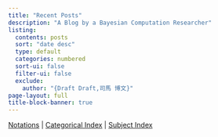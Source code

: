 ```yaml
---
title: "Recent Posts"
description: "A Blog by a Bayesian Computation Researcher"
listing:
  contents: posts
  sort: "date desc"
  type: default
  categories: numbered
  sort-ui: false
  filter-ui: false
  exclude: 
    author: "{Draft Draft,司馬 博文}"
page-layout: full
title-block-banner: true
---
```


[Notations](/posts/Surveys/Notations.qmd)  |  [Categorical Index](/static/categories.qmd)  |  [Subject Index](/static/index.qmd)